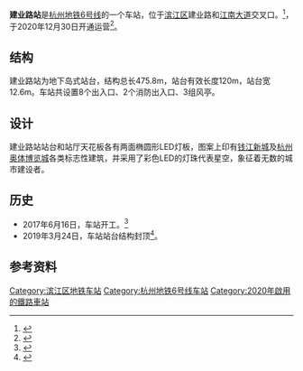 {{for|位于厦门的同名车站|建业路站 (厦门市)}}
{{Infobox station
|name = 建业路站
|eng_name = Jianye Road Station
|former = 
|linecolour = {{杭州地铁颜色|6|s}}
|image = 20201231建业路站站台.jpg
|caption = 建业路站站台
|code = 
|address = {{CHN}}[[浙江省|浙江省]][[杭州市|杭州市]][[滨江区|滨江区]]<br/>[[长河街道_(杭州市)|长河街道]]江南大道建业路口
|coordinates = {{coord|30.193320|120.175441|display=inline,title}}
|structure = 地下车站
|interchange = 
|hall = 地下站厅
|line = {{杭州地铁路线标志|6|full}}
|opened = 2020年12月30日
|platform = 1个岛式站台
|exits = 
|first = 
|last = 
|adjacent = 
{{Adjacent stations|system=HZM
|line1=6|left1=诚业路|right1=长河|note-mid1=
}}
|route_map=
}}
'''建业路站'''是[[杭州地铁6号线|杭州地铁6号线]]的一个车站，位于[[滨江区|滨江区]]建业路和[[江南大道_(杭州)|江南大道]]交叉口。<ref >{{cite web |url=http://hznews.hangzhou.com.cn/chengshi/content/2013-12/18/content_5006059.htm |language= |title=杭州地铁二期建设规划有两个重要变化 |publisher=杭州网 |date=2013-12-18 |accessdate= |archive-date=2013-12-19 |archive-url=https://web.archive.org/web/20131219010335/http://hznews.hangzhou.com.cn/chengshi/content/2013-12/18/content_5006059.htm |dead-url=no }}</ref>，于2020年12月30日开通运营<ref>{{Cite web|title=明天上午11点，四条地铁线同步开通运营！杭州实现10城区地铁全覆盖_杭州网|url=https://ori.hangzhou.com.cn/ornews/content/2020-12/29/content_7883534.htm|accessdate=2020-12-29|work=ori.hangzhou.com.cn|archive-date=2021-01-03|archive-url=https://web.archive.org/web/20210103034809/https://ori.hangzhou.com.cn/ornews/content/2020-12/29/content_7883534.htm|dead-url=no}}</ref>。


== 结构 ==
建业路站为地下岛式站台，结构总长475.8m，站台有效长度120m，站台宽12.6m。车站共设置8个出入口、2个消防出入口、3组风亭。
==设计==
建业路站站台和站厅天花板各有两面椭圆形LED灯板，图案上印有[[钱江新城|钱江新城]]及[[杭州奥体博览城|杭州奥体博览城]]各类标志性建筑，并采用了彩色LED的灯珠代表星空，象征着无数的城市建设者。
{{gallery
|width=200
|height=150
|lines=1
|align=center
|File:20201231建业路站站厅.jpg|站厅
|File:20201231建业路站站厅2.jpg|站厅
|File:20201231建业路站LED灯板.jpg|LED灯板特写
|File:20201231建业路站大字壁.jpg|大字壁
}}


== 历史 ==
*2017年6月16日，车站开工。<ref>{{cite web |title=杭州地铁6号线一期建业路站主体开工 - 杭网原创 - 杭州网 |url=http://ori.hangzhou.com.cn/ornews/content/2017-06/16/content_6580027.htm |website=杭州网 |access-date=2019-03-27 |archive-date=2017-06-16 |archive-url=https://web.archive.org/web/20170616105405/http://ori.hangzhou.com.cn/ornews/content/2017-06/16/content_6580027.htm }}</ref>
*2019年3月24日，车站站台结构封顶<ref>{{cite web |title=杭州地铁6号线8标超长车站建业路站顺利封顶 |url=http://cg.crec4.com/content-2890-9147-1.html |website=中国中铁四局集团城市轨道交通工程分公司 |access-date=2019-03-27 |archive-date=2019-03-27 |archive-url=https://web.archive.org/web/20190327090805/http://cg.crec4.com/content-2890-9147-1.html }}</ref>。

== 参考资料 ==
{{reflist}}
{{杭州地铁6号线}}

[[Category:滨江区地铁车站|Category:滨江区地铁车站]]
[[Category:杭州地铁6号线车站|Category:杭州地铁6号线车站]]
[[Category:2020年啟用的鐵路車站|Category:2020年啟用的鐵路車站]]